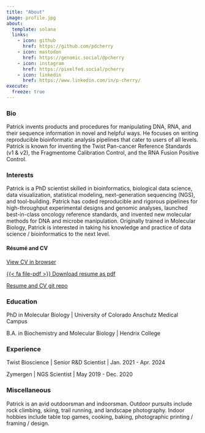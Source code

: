 ```yaml
---
title: "About"
image: profile.jpg
about:
  template: solana
  links:
    - icon: github
      href: https://github.com/pdcherry
    - icon: mastodon
      href: https://genomic.social/@pcherry
    - icon: instagram
      href: https://pixelfed.social/pcherry
    - icon: linkedin
      href: https://www.linkedin.com/in/p-cherry/
execute:
  freeze: true
---
```


### Bio
Patrick invents products and procedures for manipulating DNA, RNA, and their sequence information in novel and helpful ways. He focuses on writing reproducible bioinformatic analysis pipelines that cater to users of all levels. Patrick is known for inventing the Twist Pan-cancer Reference Standards (v1 & v2), the Fragmentome Calibration Control, and the RNA Fusion Positive Control.

### Interests
Patrick is a PhD scientist skilled in bioinformatics, biological data science, data visualization, statistical modeling, next-generation sequencing (NGS), and tool-building. Patrick has coded reproducible and rigorous pipelines for high-throughput experimental designs and genomic analyses, launched best-in-class oncology reference standards, and invented new molecular methods for DNA and microbe manipulation. Originally trained in Molecular Biology, Patrick is interested in taking his knowledge and practice of data science / bioinformatics to the next level.

#### Résumé and CV
[View CV in browser](Patrick-Cherry-cv.md)

[{{< fa file-pdf >}} Download resume as pdf](Patrick-Cherry-resume.pdf)

[Resume and CV git repo](https://github.com/pdcherry/cherry-cv-public)

### Education
PhD in Molecular Biology | University of Colorado Anschutz Medical Campus

B.A. in Biochemistry and Molecular Biology | Hendrix College

### Experience
Twist Bioscience | Senior R&D Scientist | Jan. 2021 - Apr. 2024

Zymergen | NGS Scientist | May 2019 - Dec. 2020

### Miscellaneous
Patrick is an avid outdoorsman and indoorsman. Outdoor pursuits include rock climbing, skiing, trail running, and landscape photography. Indoor hobbies include table top games, cooking, baking, photographic printing / framing / design.

```{=html}
 <a rel="me" href="https://genomic.social/@pcherry"> </a>
```
